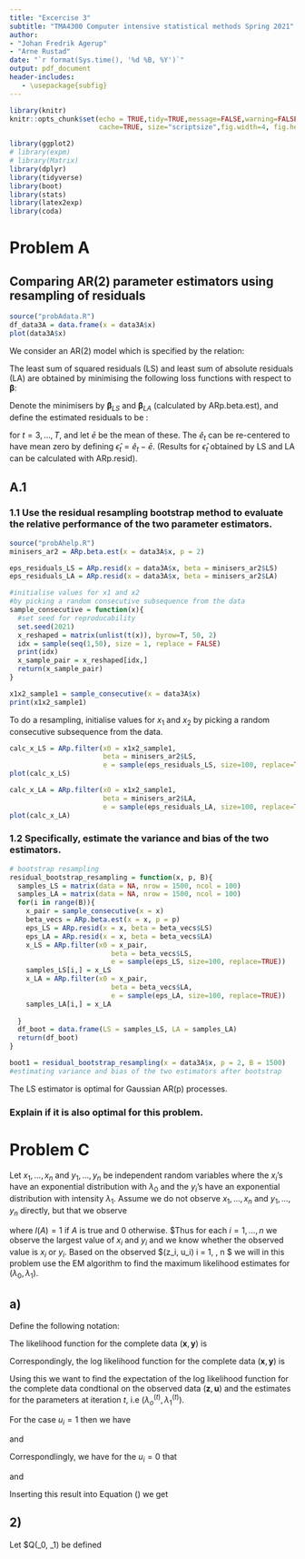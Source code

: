 ```yaml
---
title: "Excercise 3"
subtitle: "TMA4300 Computer intensive statistical methods Spring 2021"
author: 
- "Johan Fredrik Agerup"
- "Arne Rustad"
date: "`r format(Sys.time(), '%d %B, %Y')`"
output: pdf_document
header-includes:
   - \usepackage{subfig}
---
```


\newcommand{\vect}[1]{\ensuremath{\boldsymbol{\mathbf{#1} }}}
\newcommand{\matr}[1]{\ensuremath{\boldsymbol{\mathbf{#1} }}}
\newcommand{\Var}{\textrm{Var}}
\newcommand{\E}{\textrm{E}}
\newcommand{\Cov}{\textrm{Cov}}
\newcommand{\Corr}{\textrm{Corr}}

```r
library(knitr)
knitr::opts_chunk$set(echo = TRUE,tidy=TRUE,message=FALSE,warning=FALSE,strip.white=TRUE,prompt=FALSE,
                      cache=TRUE, size="scriptsize",fig.width=4, fig.height=3)
```


```r
library(ggplot2)
# library(expm)
# library(Matrix)
library(dplyr)
library(tidyverse)
library(boot)
library(stats)
library(latex2exp)
library(coda)
```

# Problem A

## Comparing AR(2) parameter estimators using resampling of residuals

```r
source("probAdata.R")
df_data3A = data.frame(x = data3A$x)
plot(data3A$x)
```
We consider an AR(2) model which is specified by the relation:

\begin{equation}\label{AR2}
x_t = \beta_1 x_{t-1} + \beta_2 x_{t-2} + e_t
\end{equation}

The least sum of squared residuals (LS) and least sum of absolute residuals (LA) are obtained by minimising the following loss functions with respect to $\mathbf{\beta}$:

\begin{align}
Q_{LS} (\mathbf{x}) = \sum_{t=3}^{T} ( x_t - \beta_1 x_{t-1} - \beta_2 x_{t-2} )^2
Q_{LA} (\mathbf{x}) = \sum_{t=3}^{T} |x_t - \beta_1 x_{t-1} - \beta_2 x_{t-2}|
\end{align}

Denote the minimisers by $\mathbf{\beta}_{LS}$ and $\mathbf{\beta}_{LA}$ (calculated by ARp.beta.est), and define the estimated residuals to be :
\begin{equation}\label{estimated_residuals}
\hat{e}_t = x_t −\hat{\beta}_1x_{t−1} −\hat{\beta}_2 x_{t−2}
\end{equation}

for $t = 3, . . . , T$, and let $\bar{e}$ be the mean of these. The $\hat{e}_t$ can be re-centered
to have mean zero by defining $\hat{\epsilon}_t = \hat{e}_t -\bar{e}$. (Results for $\hat{\epsilon}_t$ obtained by LS and LA can be calculated with ARp.resid).

## A.1

### 1.1 Use the residual resampling bootstrap method to evaluate the relative performance of the two parameter estimators.

```r
source("probAhelp.R")
minisers_ar2 = ARp.beta.est(x = data3A$x, p = 2)

eps_residuals_LS = ARp.resid(x = data3A$x, beta = minisers_ar2$LS)
eps_residuals_LA = ARp.resid(x = data3A$x, beta = minisers_ar2$LA)

#initialise values for x1 and x2 
#by picking a random consecutive subsequence from the data
sample_consecutive = function(x){
  #set seed for reproducability
  set.seed(2021)
  x_reshaped = matrix(unlist(t(x)), byrow=T, 50, 2)
  idx = sample(seq(1,50), size = 1, replace = FALSE)
  print(idx)
  x_sample_pair = x_reshaped[idx,]
  return(x_sample_pair)
}

x1x2_sample1 = sample_consecutive(x = data3A$x)
print(x1x2_sample1)
```
To do a resampling, initialise values for $x_1$ and $x_2$ by picking a random consecutive subsequence from the data.
```r
calc_x_LS = ARp.filter(x0 = x1x2_sample1, 
                       beta = minisers_ar2$LS, 
                       e = sample(eps_residuals_LS, size=100, replace=TRUE))
plot(calc_x_LS)
```

```r
calc_x_LA = ARp.filter(x0 = x1x2_sample1, 
                       beta = minisers_ar2$LA, 
                       e = sample(eps_residuals_LA, size=100, replace=TRUE))
plot(calc_x_LA)
```

### 1.2 Specifically, estimate the variance and bias of the two estimators.

```r
# bootstrap resampling
residual_bootstrap_resampling = function(x, p, B){
  samples_LS = matrix(data = NA, nrow = 1500, ncol = 100)
  samples_LA = matrix(data = NA, nrow = 1500, ncol = 100)
  for(i in range(B)){
    x_pair = sample_consecutive(x = x)
    beta_vecs = ARp.beta.est(x = x, p = p)
    eps_LS = ARp.resid(x = x, beta = beta_vecs$LS)
    eps_LA = ARp.resid(x = x, beta = beta_vecs$LA)
    x_LS = ARp.filter(x0 = x_pair, 
                         beta = beta_vecs$LS, 
                         e = sample(eps_LS, size=100, replace=TRUE))
    samples_LS[i,] = x_LS
    x_LA = ARp.filter(x0 = x_pair, 
                         beta = beta_vecs$LA, 
                         e = sample(eps_LA, size=100, replace=TRUE))
    samples_LA[i,] = x_LA
    
  }
  df_boot = data.frame(LS = samples_LS, LA = samples_LA)
  return(df_boot)
}

boot1 = residual_bootstrap_resampling(x = data3A$x, p = 2, B = 1500)
#estimating variance and bias of the two estimators after bootstrap
```


The LS estimator is optimal for Gaussian AR(p) processes. 

### Explain if it is also optimal for this problem.

# Problem C


Let $x_1, \dots, x_n$ and $y_1, \dots, y_n$ be independent random variables where the $x_i$'s have an exponential distribution with $\lambda_0$ and the $y_i$'s have an exponential distribution with intensity $\lambda_1$. Assume we do not observe $x_1, \dots, x_n$ and $y_1, \dots, y_n$ directly, but that we observe

\begin{align*}
z_i &= \max \{x_i, y_i\} \qquad \textrm{for } i = 1, \dots, n \\
u_i &= I(x_i \geq y_i) \qquad \textrm{for } i = 1, \dots, n 
\end{align*}


where $I(A) = 1$ if $A$ is true and $0$ otherwise. $Thus for each $i = 1, \dots, n$ we observe the largest value of $x_i$ and $y_i$ and we know whether the observed value is $x_i$ or $y_i$. Based on the observed $(z_i, u_i) \qquad \textrm{for } i = 1, \dots, n $ we will in this problem use the EM algorithm to find the maximum likelihood estimates for $(\lambda_0, \lambda_1)$.


## a)

Define the following notation:

\begin{align*}
\vect{x} = [x_1, \dots, x_n] \\
\vect y = [y_1, \dots, y_n] \\
\vect z = [z_1, \dots, z_n] \\
\vect u = [u_1, \dots, u_n]
\end{align*}

The likelihood function for the complete data $(\vect x, \vect y)$ is

\begin{align*}
  L(\lambda_0, \lambda_1 | \vect x, \vect y) 
  &= f(\vect x, \vect y | \lambda_0, \lambda_1) \\
  &= f(\vect x | \lambda_0) f(\vect y | \lambda_1) \\
  &= \left [ \prod_{i=1}^n f(x_i | \lambda_0) \right ] \left [ \prod_{i=1}^n f(y_i | \lambda_1) \right ]
  &= \left [ \prod_{i=1}^n \lambda_0 e^{- \lambda_0 x_i} \right ]
  \left [ \prod_{i=1}^n \lambda_1 e^{- \lambda_1 y_i} \right ] \\
  &= \lambda_0^n e^{-\lambda_0 \sum_{i=1}^n x_i} \lambda_1^n e^{-\lambda_1 \sum_{i=1}^n y_i}.
\end{align*}

Correspondingly, the log likelihood function for the complete data $(\vect x, \vect y)$ is

\begin{equation*}
\begin{split}
l(\lambda_0, \lambda_1 | \vect x, \vect y) &= \ln \left( L(\lambda_0, \lambda_1 | \vect x, \vect y)  \right) \\
&= n \left( \ln(\lambda_0) + \ln(\lambda_1) \right) -\lambda_0 \sum_{i=1}^n x_i -\lambda_1 \sum_{i=1}^n y_i
\end{split}
\end{equation*}

Using this we want to find the expectation of the log likelihood function for the complete data condtional on the observed data $(\vect z, \vect u)$ and the estimates for the parameters at iteration $t$, i.e $(\lambda_o^{(t)}, \lambda_1^{(t)})$.

\begin{equation} \label{eq:em_formula_incomplete}
\begin{split}
\E \left[ l(\lambda_0, \lambda_1 | \vect x, \vect y)  | \vect z, \vect u, \lambda_0^{(t)}, \lambda_1^{(t)}\right]
&= \E \left[ \ln\left( f(\vect x, \vect y | \lambda_0, \lambda_1) \right) 
| \vect z, \vect u, \lambda_0^{(t)}, \lambda_1^{(t)}  \right] \\
&= n \left( \ln(\lambda_0) + \ln(\lambda_1) \right) -\lambda_0 \sum_{i=1}^n \E [x_i | z_i, u_i, \lambda_0^{(t)}]  - \lambda_1 \sum_{i=1}^n \E [y_i | z_i, u_i, \lambda_1^{(t)}
\end{split}
\end{equation}

For the case $u_i = 1$ then we have

\begin{align*}
\E [x_i | z_i, u_i = 1, \lambda_0^{(t)}] &= u_i
\end{align*}

and

\begin{align*}
\E [y_i | z_i, u_i = 1, \lambda_1^{(t)}
&= \int_0^{z_i} y_i P \left( y_i | y_i \leq z_i, \lambda_1^{(t)}\right) dy_i \\
&=\int_0^{z_i} y_i \frac{P \left( y_i \cap y_i \leq z_i | \lambda_1^{(t)} \right) }
{P \left( y_i \leq z_i | \lambda_1^{(t)} \right) } dy_i \\
&= \int_0^{z_i} y_i \frac{f(y_i | \lambda_1^{(t)})}{ \int_0^{z_i} f(y_i^* | \lambda_1^{(t)}) dy_i^*} dy_i) \\
&= \frac{1}{ \int_0^{z_i} \lambda_1^{(t)} e^{-\lambda_1^{(t)} y_i^* } dy_i^*}
\int_0^{z_i} y_i \lambda_1^{(t)} e^{-\lambda_1^{(t)} y_i} dy_i) \\
&= \frac{1}{1 - e^{- \lambda_1^{(t)} z_i}} 
\left( 
-z_i e^{- \lambda_1^{(t)} z_i} - \frac{1}{\lambda_1^{(t)}} e^{- \lambda_1^{(t)} z_i} + \frac{1}{\lambda_1^{(t)}}
\right) \\
&= \frac{-z_i e^{- \lambda_1^{(t)} z_i}}{1 - e^{- \lambda_1^{(t)} z_i}} + \frac{1}{\lambda_1^{(t)}} \\
&= \frac{1}{\lambda_1^{(t)}} - \frac{z_i}{e^{\lambda_1^{(t)} z_i} - 1}
\end{align*}

Correspondlingly, we have for the $u_i = 0$ that

\begin{align*}
\E [x_i | z_i, u_i = 0, \lambda_0^{(t)}
&= \int_0^{z_i} x_i P \left( x_i | x_i \leq z_i, \lambda_0^{(t)}\right) dx_i \\
&=\int_0^{z_i} x_i \frac{P \left( x_i \cap x_i \leq z_i | \lambda_0^{(t)} \right) }
{P \left( x_i \leq z_i | \lambda_0^{(t)} \right) } dx_i \\
&= \int_0^{z_i} x_i \frac{f(x_i | \lambda_0^{(t)})}{ \int_0^{z_i} f(x_i^* | \lambda_0^{(t)}) dx_i^*} dx_i) \\
&= \frac{1}{ \int_0^{z_i} \lambda_0^{(t)} e^{-\lambda_0^{(t)} x_i^* } dx_i^*}
\int_0^{z_i} x_i \lambda_0^{(t)} e^{-\lambda_0^{(t)} x_i} dx_i) \\
&= \frac{1}{1 - e^{- \lambda_0^{(t)} z_i}} 
\left( 
-z_i e^{- \lambda_0^{(t)} z_i} - \frac{1}{\lambda_0^{(t)}} e^{- \lambda_0^{(t)} z_i} + \frac{1}{\lambda_0^{(t)}}
\right) \\
&= \frac{-z_i e^{- \lambda_0^{(t)} z_i}}{1 - e^{- \lambda_0^{(t)} z_i}} + \frac{1}{\lambda_0^{(t)}} \\
&= \frac{1}{\lambda_0^{(t)}} - \frac{z_i}{e^{\lambda_0^{(t)} z_i} - 1}
\end{align*}

and

\begin{align*}
\E [y_i | z_i, u_i = 0, \lambda_1^{(t)}] &= u_i \\
\end{align*}

Inserting this result into Equation (\ref{eq:em_formula_incomplete}) we get

\begin{equation} \label{eq:em_formula}
\begin{split}
\E \left[ l(\lambda_0, \lambda_1 | \vect x, \vect y)  \big | \vect z, \vect u, \lambda_0^{(t)}, \lambda_1^{(t)}\right]
=& \E \left[ \ln\left( f(\vect x, \vect y | \lambda_0, \lambda_1) \right) 
\big | \vect z, \vect u, \lambda_0^{(t)}, \lambda_1^{(t)}  \right] \\
=& n \left( \ln(\lambda_0) + \ln(\lambda_1) \right) \\
&- \lambda_0 \sum_{i=1}^n 
\left [ u_i z_i 
+ (1 - u_i) \left( \frac{1}{\lambda_0^{(t)}} - \frac{z_i}{e^{\lambda_0^{(t)} z_i} - 1} \right)
\right] \\
&- \lambda_1 \sum_{i=1}^n \left [
(1 - u_i) z_i + 
u_i \left( \frac{1}{\lambda_1^{(t)}} - \frac{z_i}{e^{\lambda_1^{(t)} z_i} - 1} \right)
\right ]
\end{split}
\end{equation}

## 2)

Let $Q(\lambda_0, \lambda_1) be defined

\begin{equation*}

\end{equation*}
